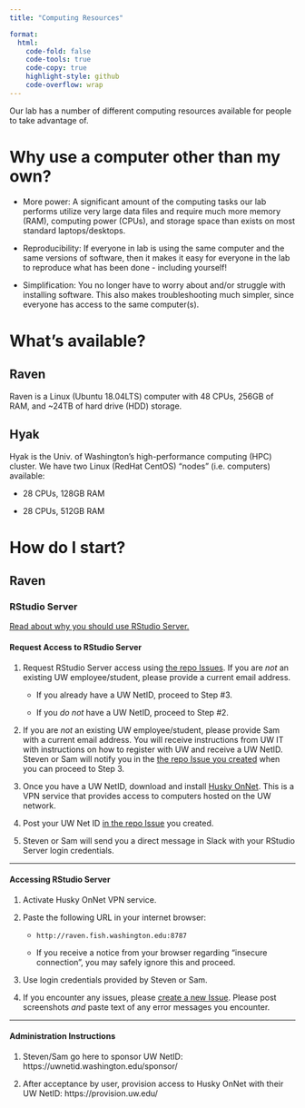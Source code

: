 ```yaml
---
title: "Computing Resources"

format:
  html:
    code-fold: false
    code-tools: true
    code-copy: true
    highlight-style: github
    code-overflow: wrap
---
```


Our lab has a number of different computing resources available for people to take advantage of.

# Why use a computer other than my own?

-   More power: A significant amount of the computing tasks our lab performs utilize very large data files and require much more memory (RAM), computing power (CPUs), and storage space than exists on most standard laptops/desktops.

-   Reproducibility: If everyone in lab is using the same computer and the same versions of software, then it makes it easy for everyone in the lab to reproduce what has been done - including yourself!

-   Simplification: You no longer have to worry about and/or struggle with installing software. This also makes troubleshooting much simpler, since everyone has access to the same computer(s).

# What's available?

## Raven

Raven is a Linux (Ubuntu 18.04LTS) computer with 48 CPUs, 256GB of RAM, and \~24TB of hard drive (HDD) storage.

## Hyak

Hyak is the Univ. of Washington's high-performance computing (HPC) cluster. We have two Linux (RedHat CentOS) "nodes" (i.e. computers) available:

-   28 CPUs, 128GB RAM

-   28 CPUs, 512GB RAM

# How do I start?

## Raven

### RStudio Server

[Read about why you should use RStudio Server.](./03-rstudio.qmd)

#### Request Access to RStudio Server

1.  Request RStudio Server access using [the repo Issues](https://github.com/RobertsLab/tusk/issues). If you are *not* an existing UW employee/student, please provide a current email address.

    -   If you already have a UW NetID, proceed to Step #3.

    -   If you *do not* have a UW NetID, proceed to Step #2.

2.  If you are *not* an existing UW employee/student, please provide Sam with a current email address. You will receive instructions from UW IT with instructions on how to register with UW and receive a UW NetID. Steven or Sam will notify you in the [the repo Issue you created](https://github.com/RobertsLab/tusk/issues) when you can proceed to Step 3.

3.  Once you have a UW NetID, download and install [Husky OnNet](https://itconnect.uw.edu/connect/uw-networks/about-husky-onnet/use-husky-onnet/). This is a VPN service that provides access to computers hosted on the UW network.

4.  Post your UW Net ID [in the repo Issue](https://github.com/RobertsLab/tusk/issues) you created.

5.  Steven or Sam will send you a direct message in Slack with your RStudio Server login credentials.

------------------------------------------------------------------------

#### Accessing RStudio Server

1.  Activate Husky OnNet VPN service.

2.  Paste the following URL in your internet browser:

    -   `http://raven.fish.washington.edu:8787`

    -   If you receive a notice from your browser regarding "insecure connection", you may safely ignore this and proceed.

3.  Use login credentials provided by Steven or Sam.

4.  If you encounter any issues, please [create a new Issue](https://github.com/RobertsLab/tusk/issues). Please post screenshots *and* paste text of any error messages you encounter.

------------------------------------------------------------------------

#### Administration Instructions

1.  Steven/Sam go here to sponsor UW NetID: https://uwnetid.washington.edu/sponsor/

2.  After acceptance by user, provision access to Husky OnNet with their UW NetID: https://provision.uw.edu/
